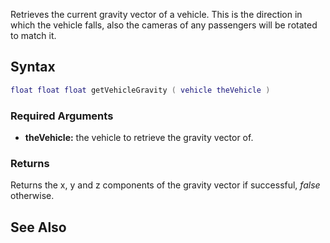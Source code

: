 
{{Client function}}

Retrieves the current gravity vector of a vehicle. This is the direction in which the vehicle falls, also the cameras of any passengers will be rotated to match it.

==Syntax==
<syntaxhighlight lang="lua">float float float getVehicleGravity ( vehicle theVehicle )</syntaxhighlight>

===Required Arguments===
*'''theVehicle:''' the vehicle to retrieve the gravity vector of.

===Returns===
Returns the x, y and z components of the gravity vector if successful, ''false'' otherwise.

==See Also==
{{Client vehicle functions}}